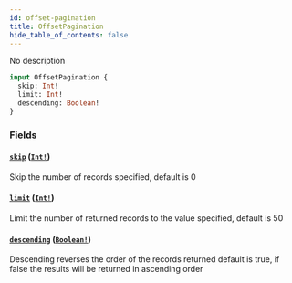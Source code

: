```yaml
---
id: offset-pagination
title: OffsetPagination
hide_table_of_contents: false
---
```



No description

```graphql
input OffsetPagination {
  skip: Int!
  limit: Int!
  descending: Boolean!
}
```


### Fields

#### [`skip`](#) ([`Int!`](/docs/testnet/graphql/scalars/int))

Skip the number of records specified, default is 0


#### [`limit`](#) ([`Int!`](/docs/testnet/graphql/scalars/int))

Limit the number of returned records to the value specified, default is 50


#### [`descending`](#) ([`Boolean!`](/docs/testnet/graphql/scalars/boolean))

Descending reverses the order of the records returned
default is true, if false the results will be returned in ascending order




